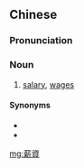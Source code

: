 {{also|薪资}}
==Chinese==
{{zh-forms|s=薪资}}

===Pronunciation===
{{zh-pron
|m=xīnzī
|c=san1 zi1
|mn=qz:sin-chir/tw,xm,zz:sin-chu
|cat=n
}}

===Noun===
{{zh-noun}}

# [[salary]], [[wages]]

====Synonyms====
* {{zh-l|薪金}}
* {{zh-l|工資}}

[[mg:薪資]]